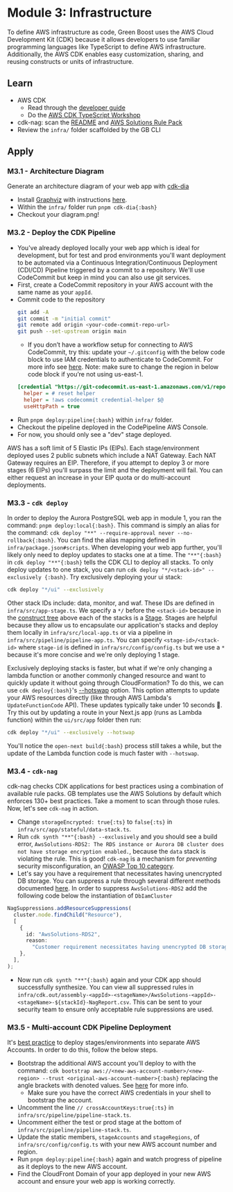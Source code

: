 
# Module 3: Infrastructure
To define AWS infrastructure as code, Green Boost uses the AWS Cloud Development Kit (CDK) because it allows developers to use familiar programming languages like TypeScript to define AWS infrastructure. Additionally, the AWS CDK enables easy customization, sharing, and reusing constructs or units of infrastructure.

## Learn
- AWS CDK
  - Read through the [developer guide](https://docs.aws.amazon.com/cdk/v2/guide/how_tos.html)
  - Do the [AWS CDK TypeScript Workshop](https://cdkworkshop.com/20-typescript.html)
- cdk-nag: scan the [README](https://github.com/cdklabs/cdk-nag) and [AWS Solutions Rule Pack](https://github.com/cdklabs/cdk-nag/blob/main/RULES.md#awssolutions)
- Review the `infra/` folder scaffolded by the GB CLI

## Apply
### M3.1 - Architecture Diagram
Generate an architecture diagram of your web app with [cdk-dia](https://github.com/pistazie/cdk-dia)
- Install [Graphviz](https://graphviz.org/) with instructions [here](https://graphviz.org/download/).
- Within the `infra/` folder run `pnpm cdk-dia{:bash}`
- Checkout your diagram.png!

### M3.2 - Deploy the CDK Pipeline
- You've already deployed locally your web app which is ideal for development, but for test and prod environments you'll want deployment to be automated via a Continuous Integration/Continuous Deployment (CDI/CD) Pipeline triggered by a commit to a repository. We'll use CodeCommit but keep in mind you can also use git services.
- First, create a CodeCommit repository in your AWS account with the same name as your `appId`.
- Commit code to the repository
  ```bash
  git add -A
  git commit -m "initial commit"
  git remote add origin <your-code-commit-repo-url>
  git push --set-upstream origin main
  ```
  - If you don’t have a workflow setup for connecting to AWS CodeCommit, try this: update your `~/.gitconfig` with the below code block to use IAM credentials to authenticate to CodeCommit. For more info see [here](https://docs.aws.amazon.com/codecommit/latest/userguide/setting-up-https-unixes.html). Note: make sure to change the region in below code block if you’re not using us-east-1.
  ```ini filename=".gitconfig"
  [credential "https://git-codecommit.us-east-1.amazonaws.com/v1/repos"]
    helper = # reset helper
    helper = !aws codecommit credential-helper $@
    useHttpPath = true
  ```
- Run `pnpm deploy:pipeline{:bash}` within `infra/` folder.
- Checkout the pipeline deployed in the CodePipeline AWS Console.
- For now, you should only see a "dev" stage deployed.
<Callout type="warning">
AWS has a soft limit of 5 Elastic IPs (EIPs). Each stage/environment deployed uses 2 public subnets which include a NAT Gateway. Each NAT Gateway requires an EIP. Therefore, if you attempt to deploy 3 or more stages (6 EIPs) you'll surpass the limit and the deployment will fail. You can either request an increase in your EIP quota or do multi-account deployments.
</Callout>

### M3.3 - `cdk deploy`
In order to deploy the Aurora PostgreSQL web app in module 1, you ran the command: `pnpm deploy:local{:bash}`. This command is simply an alias for the command: `cdk deploy "**" --require-approval never --no-rollback{:bash}`. You can find the alias mapping defined in `infra/package.json#scripts`. When developing your web app further, you'll likely only need to deploy updates to stacks one at a time. The `"**"{:bash}` in `cdk deploy "**"{:bash}` tells the CDK CLI to deploy all stacks. To only deploy updates to one stack, you can run `cdk deploy "*/<stack-id>" --exclusively {:bash}`. Try exclusively deploying your ui stack:
```bash
cdk deploy "*/ui" --exclusively
```

Other stack IDs include: data, monitor, and waf. These IDs are defined in `infra/src/app-stage.ts`. We specify a `*/` before the `<stack-id>` because in the [construct tree](https://docs.aws.amazon.com/cdk/v2/guide/constructs.html#constructs_tree) above each of the stacks is a [Stage](https://docs.aws.amazon.com/cdk/api/v2/docs/aws-cdk-lib.Stage.html). Stages are helpful because they allow us to encapsulate our application's stacks and deploy them locally in `infra/src/local-app.ts` or via a pipeline in `infra/src/pipeline/pipeline-app.ts`. You can specify `<stage-id>/<stack-id>` where `stage-id` is defined in `infra/src/config/config.ts` but we use a `*` because it's more concise and we're only deploying 1 stage.

Exclusively deploying stacks is faster, but what if we're only changing a lambda function or another commonly changed resource and want to quickly update it without going through CloudFormation? To do this, we can use `cdk deploy{:bash}`'s [--hotswap](https://docs.aws.amazon.com/cdk/v2/guide/cli.html#cli-deploy-hotswap) option. This option attempts to update your AWS resources directly (like through AWS Lambda's `UpdateFunctionCode` API). These updates typically take under 10 seconds 🚀. Try this out by updating a route in your Next.js app (runs as Lambda function) within the `ui/src/app` folder then run:
```bash
cdk deploy "*/ui" --exclusively --hotswap
```
You'll notice the `open-next build{:bash}` process still takes a while, but the update of the Lambda function code is much faster with `--hotswap`.

### M3.4 - `cdk-nag`
cdk-nag checks CDK applications for best practices using a combination of available rule packs. GB templates use the AWS Solutions by default which enforces 130+ best practices. Take a moment to scan through those rules. Now, let's see `cdk-nag` in action.
- Change `storageEncrypted: true{:ts}` to `false{:ts}` in `infra/src/app/stateful/data-stack.ts`.
- Run `cdk synth "**"{:bash} --exclusively` and you should see a build error, `AwsSolutions-RDS2: The RDS instance or Aurora DB cluster does not have storage encryption enabled.`, because the `data` stack is violating the rule. This is good! `cdk-nag` is a mechanism for _preventing_ security misconfiguration, an [OWASP Top 10 category](https://owasp.org/Top10/A05_2021-Security_Misconfiguration/).
- Let's say you have a requirement that necessitates having unencrypted DB storage. You can suppress a rule through several different methods documented [here](https://github.com/cdklabs/cdk-nag#suppressing-a-rule). In order to suppress `AwsSolutions-RDS2` add the following code below the instantiation of `DbIamCluster`
```ts
NagSuppressions.addResourceSuppressions(
  cluster.node.findChild("Resource"),
  [
    {
      id: "AwsSolutions-RDS2",
      reason:
        "Customer requirement necessitates having unencrypted DB storage",
    },
  ],
);
```
- Now run `cdk synth "**"{:bash}` again and your CDK app should successfully synthesize. You can view all suppressed rules in `infra/cdk.out/assembly-<appId>-<stageName>/AwsSolutions-<appId>-<stageName>-${stackId}-NagReport.csv`. This can be sent to your security team to ensure only acceptable rule suppressions are used.

### M3.5 - Multi-account CDK Pipeline Deployment
It's [best practice](https://docs.aws.amazon.com/whitepapers/latest/organizing-your-aws-environment/organizing-your-aws-environment.html) to deploy stages/environments into separate AWS Accounts. In order to do this, follow the below steps.
- Bootstrap the additional AWS account you'll deploy to with the command: `cdk bootstrap aws://<new-aws-account-number>/<new-region> --trust <original-aws-account-number>{:bash}` replacing the angle brackets with denoted values. See [here](https://docs.aws.amazon.com/cdk/v2/guide/bootstrapping.html) for more info.
  - Make sure you have the correct AWS credentials in your shell to bootstrap the account.
- Uncomment the line `// crossAccountKeys:true{:ts}` in `infra/src/pipeline/pipeline-stack.ts`.
- Uncomment either the test or prod stage at the bottom of `infra/src/pipeline/pipeline-stack.ts`.
- Update the static members, `stageAccounts` and `stageRegions`, of `infra/src/config/config.ts` with your new AWS account number and region.
- Run `pnpm deploy:pipeline{:bash}` again and watch progress of pipeline as it deploys to the new AWS account.
- Find the CloudFront Domain of your app deployed in your new AWS account and ensure your web app is working correctly.
